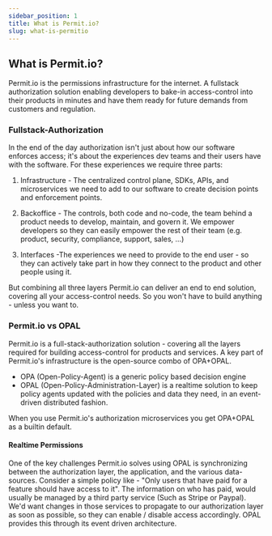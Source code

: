 ```yaml
---
sidebar_position: 1
title: What is Permit.io?
slug: what-is-permitio
---
```


## What is Permit.io?

Permit.io is the permissions infrastructure for the internet. A fullstack authorization solution enabling developers to bake-in access-control into their products in minutes and have them ready for future demands from customers and regulation.

### Fullstack-Authorization

In the end of the day authorization isn't just about how our software enforces access; it's about the experiences dev teams and their users have with the software. For these experiences we require three parts:

1. Infrastructure - The centralized control plane, SDKs, APIs, and microservices we need to add to our software to create decision points and enforcement points.

2. Backoffice - The controls, both code and no-code, the team behind a product needs to develop, maintain, and govern it. We empower developers so they can easily empower the rest of their team (e.g. product, security, compliance, support, sales, …)

3. Interfaces -The experiences we need to provide to the end user - so they can actively take part in how they connect to the product and other people using it.

But combining all three layers Permit.io can deliver an end to end solution, covering all your access-control needs. So you won't have to build anything - unless you want to.

### Permit.io vs OPAL

Permit.io is a full-stack-authorization solution - covering all the layers required for building access-control for products and services. A key part of Permit.io's infrastructure is the open-source combo of OPA+OPAL.

- OPA (Open-Policy-Agent) is a generic policy based decision engine
- OPAL (Open-Policy-Administration-Layer) is a realtime solution to keep policy agents updated with the policies and data they need, in an event-driven distributed fashion.

When you use Permit.io's authorization microservices you get OPA+OPAL as a builtin default.

#### Realtime Permissions

One of the key challenges Permit.io solves using OPAL is synchronizing between the authorization layer, the application, and the various data-sources.
Consider a simple policy like - &quot;Only users that have paid for a feature should have access to it&quot;.
The information on who has paid, would usually be managed by a third party service (Such as Stripe or Paypal). We'd want changes in those services to propagate to our authorization layer as soon as possible, so they can enable / disable access accordingly.
OPAL provides this through its event driven architecture.
